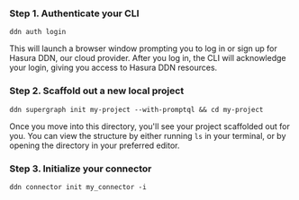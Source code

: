 ### Step 1. Authenticate your CLI

```ddn title="Before you can create a new PromptQL project, you need to authenticate your CLI:"
ddn auth login
```

This will launch a browser window prompting you to log in or sign up for Hasura DDN, our cloud provider. After you log
in, the CLI will acknowledge your login, giving you access to Hasura DDN resources.

### Step 2. Scaffold out a new local project

```ddn title="Next, create a new local project:"
ddn supergraph init my-project --with-promptql && cd my-project
```

Once you move into this directory, you'll see your project scaffolded out for you. You can view the structure by either
running `ls` in your terminal, or by opening the directory in your preferred editor.

### Step 3. Initialize your connector

```ddn title="In your project directory, run:"
ddn connector init my_connector -i
```
